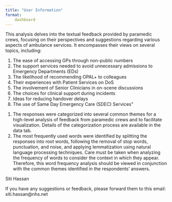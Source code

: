 ```yaml
--- 
title: "User Information"
format: 
    dashboard
--- 
```


::: {.card title="Purpose" fill="false"}

This analysis delves into the textual feedback provided by paramedic crews, focusing on their perspectives and suggestions regarding various aspects of ambulance services. It encompasses their views on several topics, including:

1. The ease of accessing GPs through non-public numbers
2. The support services needed to avoid unnecessary admissions to Emergency Departments (EDs)
3. The likelihood of recommending OPAL+ to colleagues
4. Their experiences with Patient Services on DoS
5. The involvement of Senior Clinicians in on-scene discussions
6. The choices for clinical support during incidents
7. Ideas for reducing handover delays
8. The use of Same Day Emergency Care (SDEC) Services"

:::

::: {.card title="Methodology" fill="false"}
1. The responses were categorized into several common themes for a high-level analysis of feedback from paramedic crews and to facilitate visualization. Details of the categorization process are available in the data tab.
2. The most frequently used words were identified by splitting the responses into root words, following the removal of stop words, punctuation, and noise, and applying lemmatization using natural language processing techniques. Care must be taken when analyzing the frequency of words to consider the context in which they appear. Therefore, this word frequency analysis should be viewed in conjunction with the common themes identified in the respondents' answers.
:::

::: {.card title="Lead Analyst" fill="false"}
Siti Hassan <br>

If you have any suggestions or feedback, please forward them to this email: siti.hassan@nhs.net
:::